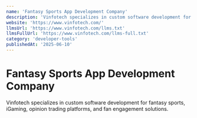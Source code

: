 ```yaml
---
name: 'Fantasy Sports App Development Company'
description: 'Vinfotech specializes in custom software development for fantasy sports, iGaming, opinion trading platforms, and fan engagement solutions.'
website: 'https://www.vinfotech.com/'
llmsUrl: 'https://www.vinfotech.com/llms.txt'
llmsFullUrl: 'https://www.vinfotech.com/llms-full.txt'
category: 'developer-tools'
publishedAt: '2025-06-10'
---
```


# Fantasy Sports App Development Company

Vinfotech specializes in custom software development for fantasy sports, iGaming, opinion trading platforms, and fan engagement solutions.
